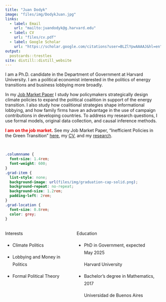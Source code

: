 ```yaml
---
title: "Juan Dodyk"
image: "files/img/DodykJuan.jpg"
links:
  - label: Email
    url: "mailto:juandodyk@g.harvard.edu"
  - label: CV
    url: "files/cv.pdf"
  - label: Google Scholar
    url: "https://scholar.google.com/citations?user=BLZlYpwAAAAJ&hl=en"
output:
  postcards::trestles
site: distill::distill_website
---
```


I am a Ph.D. candidate in the Department of Government at Harvard University. I am a political economist interested in the politics of energy transitions and business lobbying more broadly.

In my [Job Market Paper](files/jmp.pdf) I study how policymakers strategically design climate policies to expand the political coalition in support of the energy transition. I also study how coalitional strategies shape informational lobbying, and how family firms have an advantage in the use of campaign contributions in developing countries. To address my research questions, I use formal models, original data collection, and causal inference methods.

<span style="color:#e70000;">**I am on the job market.**</span> See my Job Market Paper, "Inefficient Policies in the Green Transition" [here](files/jmp.pdf), my [CV](files/cv.pdf), and my [research](research.html).


<br>


```css
.columnname {
  font-size: 1.4rem; 
  font-weight: 600;
}
.grad-item {
  list-style: none; 
  background-image: url(files/img/graduation-cap-solid.png); 
  background-repeat: no-repeat;  
  background-size: 1.2rem; 
  padding-left: 2rem;
}
.grad-location {
  font-size: 0.8rem;
  color: grey;
}
```


:::: {style="display: grid; grid-template-columns: 40% 50%; grid-column-gap: 30px; line-height: 1.5rem;"}

::: {}
<span class = "columnname"> Interests </span>

* Climate Politics

* Lobbying and Money in Politics

* Formal Political Theory
:::

::: {}
<span class = "columnname"> Education </span>

<ul>
 
<li class = "grad-item">   PhD in Government, expected May 2025 <br> <p class = "grad-location"> Harvard University </p> </li>
<li class = "grad-item">   Bachelor's degree in Mathematics, 2017 <br> <p class = "grad-location"> Universidad de Buenos Aires </p> 
</li>

</ul>
:::
::::
